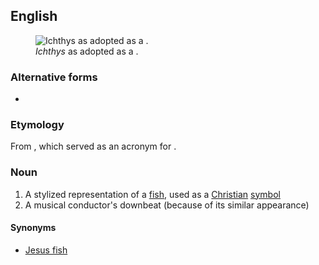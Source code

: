 ==English==
{{wikipedia}}[[File:Ichthus.svg|thumb|''Ichthys'' as adopted as a {{w|Christian symbolism|Christian symbol}}.]]
===Alternative forms===
* {{l|en|ichthus}}

===Etymology===
From {{etyl|grc|en}} {{m|grc|ἰχθύς|ΙΧΘΥΣ|fish}}, which served as an acronym for {{m|grc|Ἰησοῦς||Jesus}} {{m|grc|Χριστός||Christ}} {{m|grc|θεοῦ||of God}} {{m|grc|υἱός||son}} {{m|grc|σωτήρ||saviour}}.

===Noun===
{{en-noun|es}}

# A stylized representation of a [[fish]], used as a [[Christian]] [[symbol]]
# A musical conductor's downbeat (because of its similar appearance)

====Synonyms====
* [[Jesus fish]]